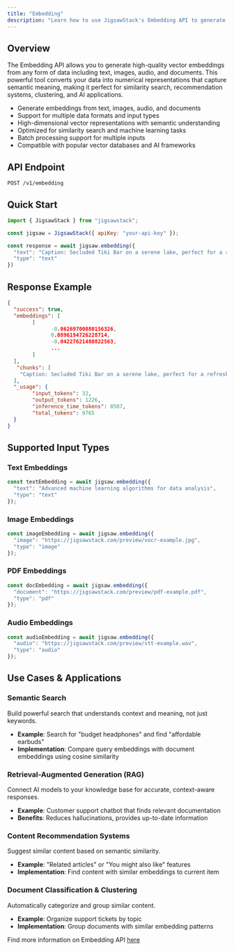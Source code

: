```yaml
---
title: "Embedding"
description: "Learn how to use JigsawStack's Embedding API to generate embeddings any form of data"
---
```

## Overview

The Embedding API allows you to generate high-quality vector embeddings from any form of data including text, images, audio, and documents. This powerful tool converts your data into numerical representations that capture semantic meaning, making it perfect for similarity search, recommendation systems, clustering, and AI applications.

- Generate embeddings from text, images, audio, and documents
- Support for multiple data formats and input types
- High-dimensional vector representations with semantic understanding
- Optimized for similarity search and machine learning tasks
- Batch processing support for multiple inputs
- Compatible with popular vector databases and AI frameworks

## API Endpoint

```
POST /v1/embedding
```

## Quick Start

```javascript JavaScript
import { JigsawStack } from "jigsawstack";

const jigsaw = JigsawStack({ apiKey: "your-api-key" });

const response = await jigsaw.embedding({
  "text": "Caption: Secluded Tiki Bar on a serene lake, perfect for a refreshing drink and a relaxing getaway",
  "type": "text"
})
```

## Response Example

```json
{
  "success": true,
  "embeddings": [
        [
              -0.06269700080156326,
              0.0896194726228714,
              -0.04227621480822563,
              ...
        ]
  ],
   "chunks": [
    "Caption: Secluded Tiki Bar on a serene lake, perfect for a refreshing drink and a relaxing getaway"
  ],
  "_usage": {
        "input_tokens": 32,
        "output_tokens": 1226,
        "inference_time_tokens": 8507,
        "total_tokens": 9765
  }
}

```
## Supported Input Types

### Text Embeddings
```javascript
const textEmbedding = await jigsaw.embedding({
  "text": "Advanced machine learning algorithms for data analysis",
  "type": "text"
});
```

### Image Embeddings  
```javascript
const imageEmbedding = await jigsaw.embedding({
  "image": "https://jigsawstack.com/preview/vocr-example.jpg",
  "type": "image"
});
```

### PDF Embeddings
```javascript
const docEmbedding = await jigsaw.embedding({
  "document": "https://jigsawstack.com/preview/pdf-example.pdf",
  "type": "pdf"
});
```

### Audio Embeddings
```javascript
const audioEmbedding = await jigsaw.embedding({
  "audio": "https://jigsawstack.com/preview/stt-example.wav",
  "type": "audio"
});
```


## Use Cases & Applications

### Semantic Search
Build powerful search that understands context and meaning, not just keywords.
- **Example**: Search for "budget headphones" and find "affordable earbuds"
- **Implementation**: Compare query embeddings with document embeddings using cosine similarity

### Retrieval-Augmented Generation (RAG)
Connect AI models to your knowledge base for accurate, context-aware responses.
- **Example**: Customer support chatbot that finds relevant documentation
- **Benefits**: Reduces hallucinations, provides up-to-date information

### Content Recommendation Systems  
Suggest similar content based on semantic similarity.
- **Example**: "Related articles" or "You might also like" features
- **Implementation**: Find content with similar embeddings to current item

### Document Classification & Clustering
Automatically categorize and group similar content.
- **Example**: Organize support tickets by topic
- **Implementation**: Group documents with similar embedding patterns

<Note>Find more information on Embedding API [here](/docs/api-reference/ai/embedding)</Note>

